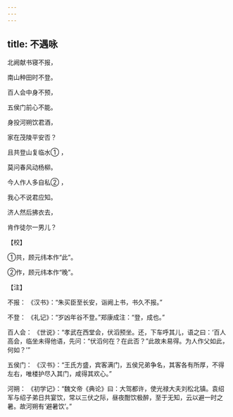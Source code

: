 ```yaml
---
---
---
```

title: 不遇咏
---




北阙献书寝不报，

南山种田时不登。

百人会中身不预，

五侯门前心不能。

身投河朔饮君酒，

家在茂陵平安否？

且共登山复临水① ，

莫问春风动杨柳。

今人作人多自私② ，

我心不说君应知。

济人然后拂衣去，

肯作徒尔一男儿？

【校】

①共，顾元纬本作“此”。

②作，顾元纬本作“晚”。

【注】

不报： 《汉书》：“朱买臣至长安，诣阙上书，书久不报。”

不登： 《礼记》：“岁凶年谷不登。”郑康成注：“登，成也。”

百人会： 《世说》：“孝武在西堂会，伏滔预坐。还，下车呼其儿，语之曰：‘百人高会，临坐未得他语，先问：“伏滔何在？在此否？”此故未易得。为人作父如此，何如？’”

五侯门： 《汉书》：“王氏方盛，宾客满门，五侯兄弟争名，其客各有所厚，不得左右，唯楼护尽入其门，咸得其欢心。”

河朔： 《初学记》：“魏文帝《典论》曰：大驾都许，使光禄大夫刘松北镇。袁绍军与绍子弟日共宴饮，常以三伏之际，昼夜酣饮极醉，至于无知，云以避一时之暑。故河朔有‘避暑饮’。”